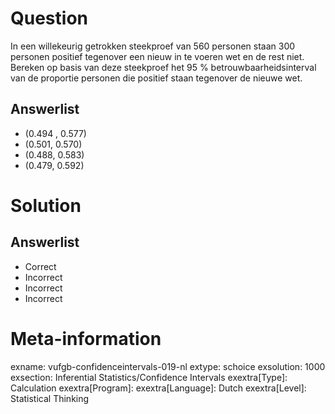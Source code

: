 Question
========
  
In een willekeurig getrokken steekproef van 560 personen staan 300 personen positief tegenover een nieuw in te voeren wet en de rest niet. Bereken op basis van deze steekproef het 95 % betrouwbaarheidsinterval van de proportie personen die positief staan tegenover de nieuwe wet. 
  
Answerlist
----------
* (0.494 , 0.577) 
* (0.501,  0.570)
* (0.488,  0.583)
* (0.479,  0.592)


Solution
========

Answerlist
----------
* Correct
* Incorrect
* Incorrect
* Incorrect

Meta-information
================
exname: vufgb-confidenceintervals-019-nl
extype: schoice
exsolution: 1000
exsection: Inferential Statistics/Confidence Intervals
exextra[Type]: Calculation
exextra[Program]: 
exextra[Language]: Dutch
exextra[Level]: Statistical Thinking